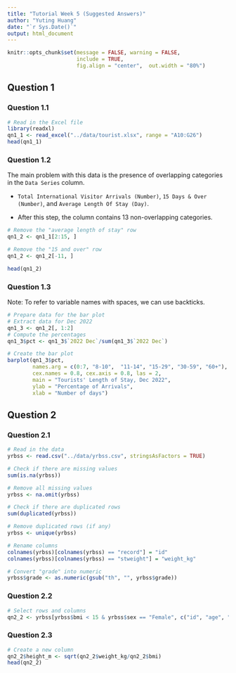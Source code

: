 ```yaml
---
title: "Tutorial Week 5 (Suggested Answers)"
author: "Yuting Huang"
date: "`r Sys.Date()`"
output: html_document
---
```



```r
knitr::opts_chunk$set(message = FALSE, warning = FALSE, 
                      include = TRUE,
                      fig.align = "center",  out.width = "80%")
```

## Question 1
### Question 1.1

```r
# Read in the Excel file
library(readxl)
qn1_1 <- read_excel("../data/tourist.xlsx", range = "A10:G26")
head(qn1_1)
```

### Question 1.2
The main problem with this data is the presence of overlapping categories in the `Data Series` column.

+ `Total International Visitor Arrivals (Number)`, `15 Days & Over (Number)`, and `Average Length Of Stay (Day)`.

+ After this step, the column contains 13 non-overlapping categories.

```r
# Remove the "average length of stay" row
qn1_2 <- qn1_1[2:15, ]

# Remove the "15 and over" row
qn1_2 <- qn1_2[-11, ]

head(qn1_2)
```

### Question 1.3

Note: To refer to variable names with spaces, we can use backticks.

```r
# Prepare data for the bar plot
# Extract data for Dec 2022
qn1_3 <- qn1_2[, 1:2]
# Compute the percentages
qn1_3$pct <- qn1_3$`2022 Dec`/sum(qn1_3$`2022 Dec`)

# Create the bar plot
barplot(qn1_3$pct, 
        names.arg = c(0:7, "8-10",  "11-14", "15-29", "30-59", "60+"), 
        cex.names = 0.8, cex.axis = 0.8, las = 2,
        main = "Tourists' Length of Stay, Dec 2022", 
        ylab = "Percentage of Arrivals", 
        xlab = "Number of days")
```

## Question 2
### Question 2.1

```r
# Read in the data
yrbss <- read.csv("../data/yrbss.csv", stringsAsFactors = TRUE)

# Check if there are missing values
sum(is.na(yrbss))

# Remove all missing values
yrbss <- na.omit(yrbss)

# Check if there are duplicated rows
sum(duplicated(yrbss))

# Remove duplicated rows (if any)
yrbss <- unique(yrbss)

# Rename columns
colnames(yrbss)[colnames(yrbss) == "record"] = "id"
colnames(yrbss)[colnames(yrbss) == "stweight"] = "weight_kg"

# Convert "grade" into numeric
yrbss$grade <- as.numeric(gsub("th", "", yrbss$grade))
```

### Question 2.2

```r
# Select rows and columns
qn2_2 <- yrbss[yrbss$bmi < 15 & yrbss$sex == "Female", c("id", "age", "race4", "weight_kg", "bmi")]
```

### Question 2.3

```r
# Create a new column
qn2_2$height_m <- sqrt(qn2_2$weight_kg/qn2_2$bmi)
head(qn2_2)
```